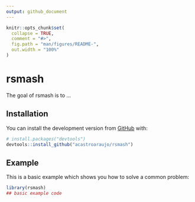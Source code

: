 ```yaml
---
output: github_document
---
```


<!-- README.md is generated from README.Rmd. Please edit that file -->

```r
knitr::opts_chunk$set(
  collapse = TRUE,
  comment = "#>",
  fig.path = "man/figures/README-",
  out.width = "100%"
)
```

# rsmash

<!-- badges: start -->
<!-- badges: end -->

The goal of rsmash is to ...

## Installation

You can install the development version from [GitHub](https://github.com/) with:

``` r
# install.packages("devtools")
devtools::install_github("acastroaraujo/rsmash")
```
## Example

This is a basic example which shows you how to solve a common problem:

```r
library(rsmash)
## basic example code
```


